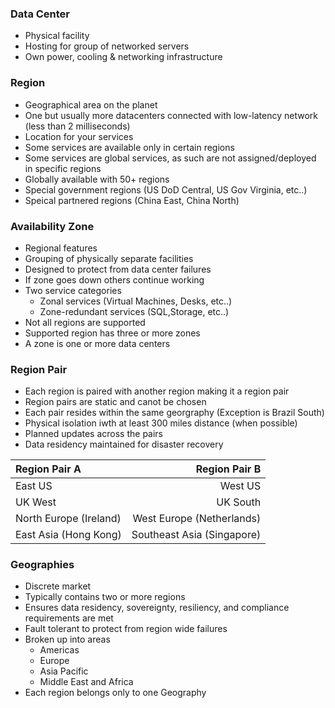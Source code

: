 ### Data Center

- Physical facility
- Hosting for group of networked servers
- Own power, cooling & networking infrastructure

### Region

- Geographical area on the planet
- One but usually more datacenters connected with low-latency network (less than 2 milliseconds)
- Location for your services
- Some services are available only in certain regions
- Some services are global services, as such are not assigned/deployed in specific regions
- Globally available with 50+ regions
- Special government regions (US DoD Central, US Gov Virginia, etc..)
- Speical partnered regions (China East, China North)

### Availability Zone

- Regional features
- Grouping of physically separate facilities
- Designed to protect from data center failures
- If zone goes down others continue working
- Two service categories
  - Zonal services (Virtual Machines, Desks, etc..)
  - Zone-redundant services (SQL,Storage, etc..)
- Not all regions are supported
- Supported region has three or more zones
- A zone is one or more data centers

### Region Pair

- Each region is paired with another region making it a region pair
- Region pairs are static and canot be chosen
- Each pair resides within the same georgraphy (Exception is Brazil South)
- Physical isolation iwth at least 300 miles distance (when possible)
- Planned updates across the pairs
- Data residency maintained for disaster recovery

| Region Pair A          |              Region Pair B |
| :--------------------- | -------------------------: |
| East US                |                    West US |
| UK West                |                   UK South |
| North Europe (Ireland) |  West Europe (Netherlands) |
| East Asia (Hong Kong)  | Southeast Asia (Singapore) |

### Geographies

- Discrete market
- Typically contains two or more regions
- Ensures data residency, sovereignty, resiliency, and compliance requirements are met
- Fault tolerant to protect from region wide failures
- Broken up into areas
  - Americas
  - Europe
  - Asia Pacific
  - Middle East and Africa
- Each region belongs only to one Geography
